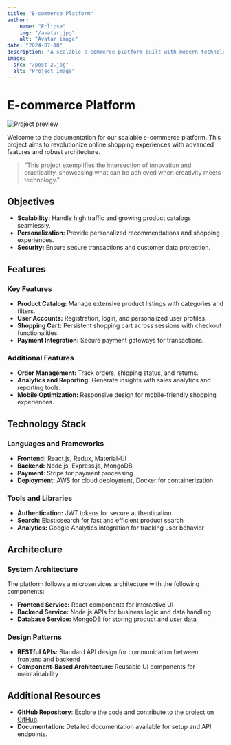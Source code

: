 ```yaml
---
title: "E-commerce Platform"
author: 
    name: "Eclipse"
    img: "/avatar.jpg"
    alt: "Avatar image"
date: "2024-07-10"
description: "A scalable e-commerce platform built with modern technologies."
image:
  src: "/post-2.jpg"
  alt: "Project Image"
---
```



# E-commerce Platform

<MarkdownAuthor img={author.img} author={author.name} date={date} />

![Project preview](/post-2.jpg)

Welcome to the documentation for our scalable e-commerce platform. This project aims to revolutionize online shopping experiences with advanced features and robust architecture.

> "This project exemplifies the intersection of innovation and practicality, showcasing what can be achieved when creativity meets technology."

## **Objectives**

- **Scalability:** Handle high traffic and growing product catalogs seamlessly.
- **Personalization:** Provide personalized recommendations and shopping experiences.
- **Security:** Ensure secure transactions and customer data protection.

## **Features**

### Key Features

- **Product Catalog:** Manage extensive product listings with categories and filters.
- **User Accounts:** Registration, login, and personalized user profiles.
- **Shopping Cart:** Persistent shopping cart across sessions with checkout functionalities.
- **Payment Integration:** Secure payment gateways for transactions.

### Additional Features

- **Order Management:** Track orders, shipping status, and returns.
- **Analytics and Reporting:** Generate insights with sales analytics and reporting tools.
- **Mobile Optimization:** Responsive design for mobile-friendly shopping experiences.

## **Technology Stack**

### Languages and Frameworks

- **Frontend:** React.js, Redux, Material-UI
- **Backend:** Node.js, Express.js, MongoDB
- **Payment:** Stripe for payment processing
- **Deployment:** AWS for cloud deployment, Docker for containerization

### Tools and Libraries

- **Authentication:** JWT tokens for secure authentication
- **Search:** Elasticsearch for fast and efficient product search
- **Analytics:** Google Analytics integration for tracking user behavior

## **Architecture**

### System Architecture

The platform follows a microservices architecture with the following components:

- **Frontend Service:** React components for interactive UI
- **Backend Service:** Node.js APIs for business logic and data handling
- **Database Service:** MongoDB for storing product and user data

### Design Patterns

- **RESTful APIs:** Standard API design for communication between frontend and backend
- **Component-Based Architecture:** Reusable UI components for maintainability

## **Additional Resources** 

- **GitHub Repository**: Explore the code and contribute to the project on [GitHub](https://github.com/Thomas-Zabalo/astro-template).
- **Documentation:** Detailed documentation available for setup and API endpoints.

